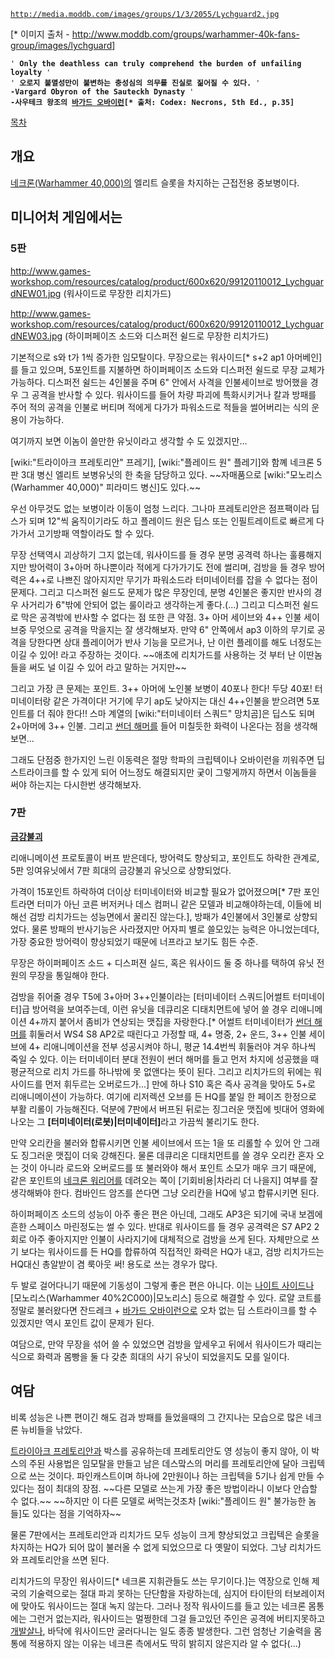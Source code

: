  http://media.moddb.com/images/groups/1/3/2055/Lychguard2.jpg
[* 이미지 출처 - http://www.moddb.com/groups/warhammer-40k-fans-group/images/lychguard]


 
 ' '''Only the deathless can truly comprehend the burden of unfailing loyalty''' '
 ' '''오로지 불멸성만이 불변하는 충성심의 의무를 진실로 짊어질 수 있다.''' '
 '''-Vargard Obyron of the Sauteckh Dynasty''' ' 
 '''-사우테크 왕조의 [[바가드 오바이런]][* 출처: Codex: Necrons, 5th Ed., p.35]'''  

[[목차]]

== 개요 ==


[[네크론(Warhammer 40,000)]]의 엘리트 슬롯을 차지하는 근접전용 중보병이다.

== 미니어처 게임에서는 ==
=== 5판 ===

http://www.games-workshop.com/resources/catalog/product/600x620/99120110012_LychguardNEW01.jpg
(워사이드로 무장한 리치가드)

http://www.games-workshop.com/resources/catalog/product/600x620/99120110012_LychguardNEW03.jpg
(하이퍼페이즈 소드와 디스퍼전 쉴드로 무장한 리치가드)

기본적으로 s와 t가 1씩 증가한 임모탈이다. 무장으로는 워사이드[* s+2 ap1 아머베인]를 들고 있으며, 5포인트를 지불하면 하이퍼페이즈 소드와 디스퍼전 쉴드로 무장 교체가 가능하다. 디스퍼전 쉴드는 4인불을 주며 6" 안에서 사격을 인불세이브로 방어했을 경우 그 공격을 반사할 수 있다. 워사이드를 들어 차량 파괴에 특화시키거나 칼과 방패를 주어 적의 공격을 인불로 버티며 적에게 다가가 파워소드로 적들을 썰어버리는 식의 운용이 가능하다.

여기까지 보면 이놈이 쓸만한 유닛이라고 생각할 수 도 있겠지만...


[wiki:"트라이아크 프레토리안" 프레기], [wiki:"플레이드 원" 플레기]와 함꼐 네크론 5판 3대 병신 엘리트 보병유닛의 한 축을 담당하고 있다. ~~자매품으로 [wiki:"모노리스(Warhammer 40,000)" 피라미드 병신]도 있다.~~

우선 아무것도 없는 보병이라 이동이 엄청 느리다. 그나마 프레토리안은 점프팩이라 딥스가 되며 12"씩 움직이기라도 하고 플레이드 원은 딥스 또는 인필트레이트로 빠르게 다가가서 고기방패 역할이라도 할 수 있다. 

무장 선택역시 괴상하기 그지 없는데, 워사이드를 들 경우 분명 공격력 하나는 훌륭해지지만 방어력이 3+아머 하나뿐이라 적에게 다가가기도 전에 썰리며, 검방을 들 경우 방어력은 4++로 나쁘진 않아지지만 무기가 파워소드라 터미네이터를 잡을 수 없다는 점이 문제다. 그리고 디스퍼전 쉴드도 문제가 많은 무장인데, 분명 4인불은 좋지만 반사의 경우 사거리가 6"밖에 안되어 없는 룰이라고 생각하는게 좋다.(...) 그리고 디스퍼전 쉴드로 막은 공격밖에 반사할 수 없다는 점 또한 큰 약점. 3+ 아머 세이브와 4++ 인불 세이브중 무엇으로 공격을 막을지는 잘 생각해보자. 만약 6" 안쪽에서 ap3 이하의 무기로 공격을 당한다면 상대 플레이어가 반사 기능을 모르거나, 난 이런 플레이를 해도 너정도는 이길 수 있어! 라고 주장하는 것이다. ~~애초에 리치가드를 사용하는 것 부터 난 이딴놈들을 써도 널 이길 수 있어 라고 말하는 거지만~~

그리고 가장 큰 문제는 포인트. 3++ 아머에 노인불 보병이 40포나 한다! 두당 40포! 터미네이터랑 같은 가격이다! 거기에 무기 ap도 낮아지는 대신 4++인불을 받으려면 5포인트를 더 줘야 한다!! 스마 계열의 [wiki:"터미네이터 스쿼드" 망치곰]은 딥스도 되며 2+아머에 3++ 인불. 그리고 [[썬더 해머]]를 들어 미칠듯한 화력이 나온다는 점을 생각해보면...

그래도 단점중 한가지인 느린 이동력은 절망 학파의 크립텍이나 오바이런을 끼워주면 딥 스트라이크를 할 수 있게 되어 어느정도 해결되지만 궂이 그렇게까지 하면서 이놈들을 써야 하는지는 다시한번 생각해보자. 

=== 7판 ===
'''[[금강불괴]]'''

리애니메이션 프로토콜이 버프 받은데다, 방어력도 향상되고, 포인트도 하락한 관계로, 5판 잉여유닛에서 7판 희대의 금강불괴 유닛으로 상향되었다.

가격이 15포인트 하락하여 더이상 터미네이터와 비교할 필요가 없어졌으며[* 7판 포인트라면 터미가 아닌 코른 버저커나 데스 컴퍼니 같은 모델과 비교해야하는데, 이들에 비해선 검방 리치가드는 성능면에서 꿀리진 않는다.], 방패가 4인불에서 3인불로 상향되었다. 물론 방패의 반사기능은 사라졌지만 어자피 별로 쓸모있는 능력은 아니었는데다, 가장 중요한 방어력이 향상되었기 때문에 너프라고 보기도 힘든 수준.

무장은 하이퍼페이즈 소드 + 디스퍼젼 실드, 혹은 워사이드 둘 중 하나를 택하여 유닛 전원의 무장을 통일해야 한다.

검방을 쥐어줄 경우 T5에 3+아머 3++인불이라는 [터미네이터 스쿼드|어썰트 터미네이터]급 방어력을 보여주는데, 이런 유닛을 데큐리온 디태치먼트에 넣어 쓸 경우 리애니메이션 4+까지 붙어서 좀비가 연상되는 맷집을 자랑한다.[* 어썰트 터미네이터가 [[썬더 해머]]를 휘둘러서 WS4 S8 AP2로 때린다고 가정할 때, 4+ 명중, 2+ 운드, 3++ 인불 세이브에 4+ 리애니메이션을 전부 성공시켜야 하니, 평균 14.4번씩 휘둘러야 겨우 하나씩 죽일 수 있다. 이는 터미네이터 분대 전원이 썬더 해머를 들고 먼저 차지에 성공했을 때 평균적으로 리치 가드를 하나밖에 못 없앤다는 뜻이 된다. 그리고 리치가드의 뒤에는 워사이드를 먼저 휘두르는 오버로드가...] 만에 하나 S10 혹은 즉사 공격을 맞아도 5+로 리애니메이션이 가능하다. 여기에 리저렉션 오브를 든 HQ를 붙일 한 페이즈 한정으로 부활 리롤이 가능해진다. 덕분에 7판에서 버프된 뒤로는 징그러운 맷집에 빗대어 영화에 나오는 그 '''[터미네이터(로봇)|터미네이터]'''라고 가끔씩 불리기도 한다.

만약 오리칸을 불러와 합류시키면 인불 세이브에서 뜨는 1을 또 리롤할 수 있어 안 그래도 징그러운 맷집이 더욱 강해진다. 물론 데큐리온 디태치먼트를 쓸 경우 오리칸 혼자 오는 것이 아니라 로드와 오버로드를 또 불러와야 해서 포인트 소모가 매우 크기 때문에, 같은 포인트의 [[네크론 워리어]]를 데려오는 쪽이 [기회비용|차라리 더 나을지] 여부를 잘 생각해봐야 한다. 컴바인드 암즈를 쓴다면 그냥 오리칸을 HQ에 넣고 합류시키면 된다.

하이퍼페이즈 소드의 성능이 아주 좋은 편은 아닌데, 그래도 AP3은 되기에 국내 보겜에 흔한 스페이스 마린정도는 썰 수 있다. 반대로 워사이드를 들 경우 공격력은 S7 AP2 2회로 아주 좋아지지만 인불이 사라지기에 대체적으로 검방을 쓰게 된다. 자체만으로 쓰기 보다는 워사이드를 든 HQ를 합류하여 직접적인 화력은 HQ가 내고, 검방 리치가드는 HQ대신 총알받이 겸 룩아웃 써! 용도로 쓰는 경우가 많다.

두 발로 걸어다니기 때문에 기동성이 그렇게 좋은 편은 아니다. 이는 [[나이트 사이드]]나 [모노리스(Warhammer 40%2C000)|모노리스] 등으로 해결할 수 있다. 로얄 코트를 정말로 불러왔다면 잔드레크 + [[바가드 오바이런]]으로 오차 없는 딥 스트라이크를 할 수 있겠지만 역시 포인트 값이 문제가 된다. 

여담으로, 만약 무장을 섞어 쓸 수 있었으면 검방을 앞세우고 뒤에서 워사이드가 때리는 식으로 화력과 몸빵을 둘 다 갖춘 희대의 사기 유닛이 되었을지도 모를 일이다.

== 여담 ==

비록 성능은 나쁜 편이긴 해도 검과 방패를 들었을때의 그 간지나는 모습으로 많은 네크론 뉴비들을 낚았다. 

[[트라이아크 프레토리안]]과 박스를 공유하는데 프레토리안도 영 성능이 좋지 않아, 이 박스의 주된 사용법은 임모탈을 만들고 남은 데스맠스의 머리를 프레토리안에 달아 크립텍으로 쓰는 것이다. 파인캐스트이며 하나에 2만원이나 하는 크립텍을 5기나 쉽게 만들 수 있다는 점이 최대의 장점. ~~다른 모델로 쓰는게 가장 좋은 방법이라니 이보다 안습할 수 없다.~~ ~~하지만 이 다른 모델로 써먹는것조차 [wiki:"플레이드 원" 불가능한 놈들]도 있다는 점을 기억하자~~

물론 7판에서는 프레토리안과 리치가드 모두 성능이 크게 향상되었고 크립텍은 슬롯을 차지하는 HQ가 되어 많이 불러올 수 없게 되었으므로 다 옛말이 되었다. 그냥 리치가드와 프레토리안을 쓰면 된다.

리치가드의 무장인 워사이드[* 네크론 지휘관들도 쓰는 무기이다.]는 역장으로 인해 제국의 기술력으로는 절대 파괴 못하는 단단함을 자랑하는데, 심지어 타이탄의 터보레이저에 맞아도 워사이드는 절대 녹지 않는다. 그러나 정작 워사이드를 들고 있는 네크론 몸통에는 그런거 없는지라, 워사이드는 멀쩡한데 그걸 들고있던 주인은 공격에 버티지못하고 [[개발살]]나, 바닥에 워사이드만 굴러다니는 일도 종종 발생한다. 그런 엄청난 기술력을 몸통에 적용하지 않는 이유는 네크론 측에서도 딱히 밝히지 않은지라 알 수 없다(...) 
